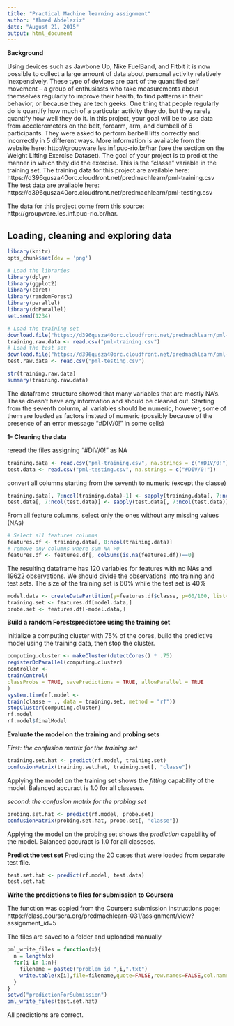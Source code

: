 ```yaml
---
title: "Practical Machine learning assignment"
author: "Ahmed Abdelaziz"
date: "August 21, 2015"
output: html_document
---
```


**Background**

Using devices such as Jawbone Up, Nike FuelBand, and Fitbit it is now possible to collect a large amount of data about personal activity relatively inexpensively. These type of devices are part of the quantified self movement – a group of enthusiasts who take measurements about themselves regularly to improve their health, to find patterns in their behavior, or because they are tech geeks. One thing that people regularly do is quantify how much of a particular activity they do, but they rarely quantify how well they do it. In this project, your goal will be to use data from accelerometers on the belt, forearm, arm, and dumbell of 6 participants. They were asked to perform barbell lifts correctly and incorrectly in 5 different ways. More information is available from the website here: http://groupware.les.inf.puc-rio.br/har (see the section on the Weight Lifting Exercise Dataset). The goal of your project is to predict the manner in which they did the exercise. This is the "classe" variable in the training set. The training data for this project are available here:  https://d396qusza40orc.cloudfront.net/predmachlearn/pml-training.csv
The test data are available here: https://d396qusza40orc.cloudfront.net/predmachlearn/pml-testing.csv

The data for this project come from this source: http://groupware.les.inf.puc-rio.br/har. 

Loading, cleaning and exploring data
----------------------------------
```r
library(knitr)
opts_chunk$set(dev = 'png')
```

```r
# Load the libraries
library(dplyr)
library(ggplot2)
library(caret)
library(randomForest)
library(parallel)
library(doParallel)
set.seed(1234)
```


```r
# Load the training set
download.file("https://d396qusza40orc.cloudfront.net/predmachlearn/pml-training.csv", destfile = "pml-training.csv", method ="curl")
training.raw.data <- read.csv("pml-training.csv")
# Load the test set
download.file("https://d396qusza40orc.cloudfront.net/predmachlearn/pml-testing.csv", destfile = "pml-testing.csv", method ="curl")
test.raw.data <- read.csv("pml-testing.csv")

str(training.raw.data)
summary(training.raw.data)
```

The dataframe structure showed that many variables that are mostly NA's. These doesn't have any information and should be cleaned out.
Starting from the seventh column, all variables should be numeric, however, some of them are loaded as factors instead of numeric (possibly because of the presence of an error message "#DIV/0!" in some cells)

**1- Cleaning the data**

reread the files assigning "#DIV/0!" as NA
```r
training.data <- read.csv("pml-training.csv", na.strings = c("#DIV/0!"))
test.data <- read.csv("pml-testing.csv", na.strings = c("#DIV/0!"))
```

convert all columns starting from the seventh to numeric (except the classe)
```r
training.data[, 7:ncol(training.data)-1] <- sapply(training.data[, 7:ncol(training.data)-1], as.numeric)
test.data[, 7:ncol(test.data)] <- sapply(test.data[, 7:ncol(test.data)], as.numeric)
```

From all feature columns, select only the ones without any missing values (NAs) 
```r
# Select all features columns
features.df <- training.data[, 8:ncol(training.data)] 
# remove any columns where sum NA >0
features.df <- features.df[, colSums(is.na(features.df))==0] 
```

The resulting dataframe has 120 variables for features with no NAs and 19622 observations. We should divide the observations into training and test sets. The size of the training set is 60% while the test set is 40%

```r
model.data <- createDataPartition(y=features.df$classe, p=60/100, list=FALSE)
training.set <- features.df[model.data,]
probe.set <- features.df[-model.data,]
```

**Build a random Forestspredictore using the training set**

 Initialize a computing cluster with 75% of the cores, build the predictive model using the training data, then stop the cluster.
```r
computing.cluster <- makeCluster(detectCores() * .75)
registerDoParallel(computing.cluster)
controller <-
trainControl(
classProbs = TRUE, savePredictions = TRUE, allowParallel = TRUE
)
system.time(rf.model <-
train(classe ~ ., data = training.set, method = "rf"))
stopCluster(computing.cluster)
rf.model
rf.model$finalModel
```


**Evaluate the model on the training and probing sets**

*First: the confusion matrix for the training set*

```r
training.set.hat <- predict(rf.model, training.set)
confusionMatrix(training.set.hat, training.set[, "classe"])
```
Applying the model on the training set shows the *fitting* capability of the model. Balanced accuract is 1.0  for all claseses. 

*second: the confusion matrix for the probing set*
```r
probing.set.hat <- predict(rf.model, probe.set)
confusionMatrix(probing.set.hat, probe.set[, "classe"])
```
Applying the model on the probing set shows the *prediction* capability of the model. Balanced accuract is 1.0  for all claseses. 

**Predict the test set**
Predicting the 20 cases that were loaded from separate test file.
```r
test.set.hat <- predict(rf.model, test.data)
test.set.hat
```

**Write the predictions to files for submission to Coursera**

The function was copied from the Coursera submission instructions page:
https://class.coursera.org/predmachlearn-031/assignment/view?assignment_id=5

The files are saved to a folder and uploaded manually
```r
pml_write_files = function(x){
  n = length(x)
  for(i in 1:n){
    filename = paste0("problem_id_",i,".txt")
    write.table(x[i],file=filename,quote=FALSE,row.names=FALSE,col.names=FALSE)
  }
}
setwd("predictionForSubmission")
pml_write_files(test.set.hat)
```

All predictions are correct.